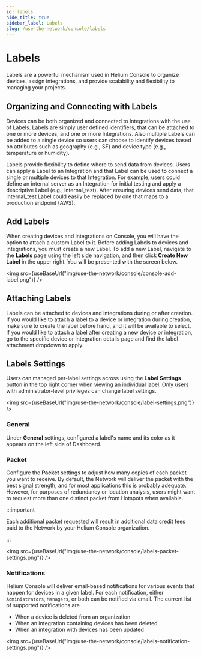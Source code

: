 ```yaml
---
id: labels
hide_title: true
sidebar_label: Labels
slug: /use-the-network/console/labels
---
```



# Labels

Labels are a powerful mechanism used in Helium Console to organize devices,
assign integrations, and provide scalability and flexibility to managing your
projects.

## Organizing and Connecting with Labels

Devices can be both organized and connected to Integrations with the use of
Labels. Labels are simply user defined identifiers, that can be attached to one
or more devices, and one or more Integrations. Also multiple Labels can be added
to a single device so users can choose to identify devices based on attributes
such as geography \(e.g., SF\) and device type \(e.g., temperature or
humidity\).

Labels provide flexibility to define where to send data from devices. Users can
apply a Label to an Integration and that Label can be used to connect a single
or multiple devices to that Integration. For example, users could define an
internal server as an Integration for initial testing and apply a descriptive
Label \(e.g., internal_test\). After ensuring devices send data, that
internal_test Label could easily be replaced by one that maps to a production
endpoint \(AWS\).

## Add Labels

When creating devices and integrations on Console, you will have the option to
attach a custom Label to it. Before adding Labels to devices and integrations,
you must create a new Label. To add a new Label, navigate to the **Labels** page
using the left side navigation, and then click **Create New Label** in the upper
right. You will be presented with the screen below.

<img src={useBaseUrl("img/use-the-network/console/console-add-label.png")} />

## Attaching Labels

Labels can be attached to devices and integrations during or after creation. If
you would like to attach a label to a device or integration during creation,
make sure to create the label before hand, and it will be available to select.
If you would like to attach a label after creating a new device or integration,
go to the specific device or integration details page and find the label
attachment dropdown to apply.


## Labels Settings

Users can managed per-label settings across using the **Label Settings** button in the top right corner when viewing an individual label. Only users with administrator-level privileges can change label settings. 


<img src={useBaseUrl("img/use-the-network/console/label-settings.png")} />


### General 

Under **General** settings, configured a label's name and its color as it appears on the left side of Dashboard. 

### Packet 

Configure the **Packet** settings to adjust how many copies of each packet you want to receive. By default, the Network will deliver the packet with the best signal strength, and for most applications this is probably adequate. However, for purposes of redundancy or location analysis, users might want to request more than one distinct packet from Hotspots when available.  

:::important

Each additional packet requested will result in additional data credit fees paid to the Network by your Helium Console organization. 

:::


<img src={useBaseUrl("img/use-the-network/console/labels-packet-settings.png")} />


### Notifications

Helium Console will deliver email-based notifications for various events that happen for devices in a given label. For each notification, either `Administrators`, `Managers`, or both can be notified via email. The current list of supported notifications are

* When a device is deleted from an organization
* When an integration containing devices has been deleted
* When an integration with devices has been updated

<img src={useBaseUrl("img/use-the-network/console/labels-notification-settings.png")} />



